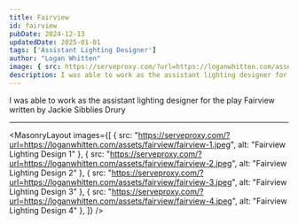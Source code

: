 ```yaml
---
title: Fairview
id: fairview
pubDate: 2024-12-13
updatedDate: 2025-01-01
tags: ['Assistant Lighting Designer']
author: "Logan Whitten"
image: { src: https://serveproxy.com/?url=https://loganwhitten.com/assets/fairview/fairview-4.jpeg, alt: Photona 2023, positionx: 30%, positiony: 20%}
description: I was able to work as the assistant lighting designer for the play Fairview written by Jackie Sibblies Drury
---
```


I was able to work as the assistant lighting designer for the play Fairview written by Jackie Sibblies Drury

---

<MasonryLayout images={[
    { src: "https://serveproxy.com/?url=https://loganwhitten.com/assets/fairview/fairview-1.jpeg", alt: "Fairview Lighting Design 1" },
    { src: "https://serveproxy.com/?url=https://loganwhitten.com/assets/fairview/fairview-2.jpeg", alt: "Fairview Lighting Design 2" },
    { src: "https://serveproxy.com/?url=https://loganwhitten.com/assets/fairview/fairview-3.jpeg", alt: "Fairview Lighting Design 3" },
    { src: "https://serveproxy.com/?url=https://loganwhitten.com/assets/fairview/fairview-4.jpeg", alt: "Fairview Lighting Design 4" },
]} />
